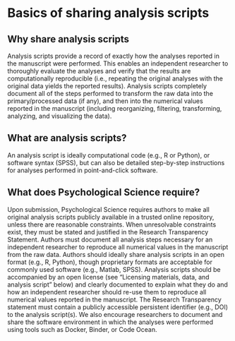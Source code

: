 # Basics of sharing analysis scripts

## Why share analysis scripts

Analysis scripts provide a record of exactly how the analyses reported in the manuscript were performed. This enables an independent researcher to thoroughly evaluate the analyses and verify that the results are computationally reproducible (i.e., repeating the original analyses with the original data yields the reported results). Analysis scripts completely document all of the steps performed to transform the raw data into the primary/processed data (if any), and then into the numerical values reported in the manuscript (including reorganizing, filtering, transforming, analyzing, and visualizing the data).

## What are analysis scripts?

An analysis script is ideally computational code (e.g., R or Python), or software syntax (SPSS), but can also be detailed step-by-step instructions for analyses performed in point-and-click software. 

## What does Psychological Science require?

Upon submission, Psychological Science requires authors to make all original analysis scripts publicly available in a trusted online repository, unless there are reasonable constraints. When unresolvable constraints exist, they must be stated and justified in the Research Transparency Statement. Authors must document all analysis steps necessary for an independent researcher to reproduce all numerical values in the manuscript from the raw data. Authors should ideally share analysis scripts in an open format (e.g., R, Python), though proprietary formats are acceptable for commonly used software (e.g., Matlab, SPSS). Analysis scripts should be accompanied by an open license (see “Licensing materials, data, and analysis script” below) and clearly documented to explain what they do and how an independent researcher should re-use them to reproduce all numerical values reported in the manuscript. The Research Transparency statement must contain a publicly accessible persistent identifier (e.g., DOI) to the analysis script(s). We also encourage researchers to document and share the software environment in which the analyses were performed using tools such as Docker, Binder, or Code Ocean.



